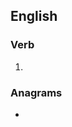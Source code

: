 ==English==

===Verb===
{{head|en|verb form}}

# {{en-third-person singular of|unbar}}

===Anagrams===
* {{anagrams|en|a=abnrsu|Rabuns}}